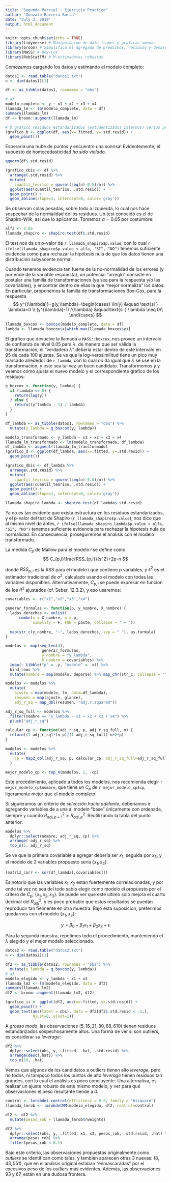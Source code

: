 ```yaml
---
title: "Segundo Parcial - Ejercicio Practico"
author: "Gonzalo Barrera Borla"
date: "July 3, 2019"
output: html_document
---
```


```r
knitr::opts_chunk$set(echo = TRUE)
library(tidyverse) # Manipulacion de data frames y graficas amenas
library(broom) # Simplifica el agregado de predichos, residuos y demases a un data frame
library(MASS) # Box-Cox
library(RobStatTM) # M-estimadores robustos
```

Comezamos cargando los datos y estimando el modelo completo:

```r
datos1 <- read.table("datos1.txt")
n <- dim(datos1)[1]

df <- as_tibble(datos1, rownames = "obs")

# a)
modelo_completo <- y ~ x1 + x2 + x3 + x4
llamada_lm <- lm(modelo_completo, data = df)
summary(llamada_lm)
df <- broom::augment(llamada_lm)
```

```r
# b grafico residuos estandarizados (estudentizados internos) versus predichos
(grafico_b <- ggplot(df, aes(x=.fitted, y=.std.resid)) +
  geom_point())
```

Esperaria una nube de puntos y encuentro una sonrisa! Evidentemente, el supuesto de homocedasticidad _ha sido violado_.

```r
qqnorm(df$.std.resid)
```

```r
(grafico_cbis <- df %>%
  arrange(.std.resid) %>%
  mutate(
    cuantil_teorico = qnorm((seq(n)-0.5)/n)) %>%
  ggplot(aes(cuantil_teorico, .std.resid)) +
  geom_point() +
  geom_abline(slope=1, intercept=0, color='gray'))
```


Se observan colas pesadas, sobre todo a izquierda, lo cual nos hace sospechar de la normalidad de los residuos. Un test conocido es el de Shapiro-Wilk, asi que lo aplicamos. Tomamos $\alpha = 0.05$ por costumbre:

```r
alfa <- 0.05
llamada_shapiro <- shapiro.test(df$.std.resid)
```

El test nos da un p-valor de `r llamada_shapiro$p.value`, con lo cual `r ifelse(llamada_shapiro$p.value < alfa, "SÍ", "NO")` tenemos suficiente evidencia como para rechazar la hipótesis nula de que los datos tienen una distribución subyacente normal.

Cuando tenemos evidencia tan fuerte de la no-normalidad de los errores (y por ende de la variable respuesta), un potencial "arreglo" consiste en postular una familia de transformaciones (ya sea para la respuesta y/o las covariables), y encontrar dentro de ellas la que "mejor normaliza" los datos. En particular, proponemos la familia de transformaciones Box-Cox, para la respuesta 
$$
y^{(\lambda)}=g(y,\lambda)=\begin{cases}
       \ln(y) &\quad \text{si } \lambda=0 \\
       (y^{\lambda}-1) /{\lambda} &\quad\text{si } \lambda \neq 0\\
       \end{cases}
$$

```r
llamada_boxcox <- boxcox(modelo_completo, data = df)
lambda <- llamada_boxcox$x[which.max(llamada_boxcox$y)]
```

El gráfico que devuelve la llamada a `MASS::boxcox`, nos provee un intervalo de confianza de nivel 0.05 para $\lambda$, de manera que ser válida la transformación, el "verdadero $\lambda$" debería estar dentro de este intervalo en 95 de cada 100 ajustes. Se ve que la log-verosimilitud tiene un pico muy marcado alrededor de `r lambda`, con lo cual _no_ da igual qué $\lambda$ se use en la transformacion, y este sea tal vez un buen candidato. Transformemos $y$ y veamos cómo ajusta el nuevo modelo y el correspondiente grafico de los residuos:

```r
g_boxcox <- function(y, lambda) {
  if (lambda == 0) {
    return(log(y))
  } else {
    return((y^lambda - 1) / lambda)
  }
}

df_lambda <- as_tibble(datos1, rownames = "obs") %>%
  mutate(y_lambda = g_boxcox(y, lambda))

modelo_transformado <- y_lambda ~ x1 + x2 + x3 + x4
llamada_lm_transformado <- lm(modelo_transformado, df_lambda)
df_lambda <- augment(llamada_lm_transformado)
(grafico_d <- ggplot(df_lambda, aes(x=.fitted, y=.std.resid)) +
  geom_point())

(grafico_dbis <- df_lambda %>%
  arrange(.std.resid) %>%
  mutate(
    cuantil_teorico = qnorm((seq(n)-0.5)/n)) %>%
  ggplot(aes(cuantil_teorico, .std.resid)) +
  geom_point() +
  geom_abline(slope=1, intercept=0, color='gray'))

llamada_shapiro_lambda <- shapiro.test(df_lambda$.std.resid)
```

Ya no es tan evidente que exista estructura en los residuos estandarizados, y el p-valor del test de Shapiro (`r llamada_shapiro$p.value`), nos dice que al mismo nivel de antes, `r ifelse(llamada_shapiro_lambda$p.value < alfa, "SÍ", "NO")` tenemos suficiente evidencia para rechazar la hipotesis nula de normalidad. En consecuencia, proseguiremos el analisis con el modelo transformado.

La medida $C_p$ de Mallow para el modelo $i$ se define como 
$$
C_{p,i}\frac{RSS_{p,i}}{s^2}+2p-n
$$

donde $RSS_{p,i}$ es la RSS para el modelo i que contiene p variables, y $s^2$ es el estimador tradicional de $\sigma^2$, calculado usando el modelo con todas las variables disponibles. 
Alternativamente, $C_{p,i}$ se puede expresar en funcion de los $R^2$ ajustados (cf. Seber, 12.3.2), y eso usaremos:
```r
covariables <- c("x1","x2","x3","x4")

generar_formulas <- function(p, y_nombre, X_nombre) {
  lados_derechos <- unlist(
      combn(x = X_nombre, m = p,
            simplify = F, FUN = paste, collapse = " + "))
  
  map(str_c(y_nombre, "~", lados_derechos, sep = " "), as.formula)
}

modelos <- map(seq_len(4), 
                generar_formulas,
                y_nombre = "y_lambda",
                X_nombre = covariables) %>%
  imap(~ tibble("p" = .y, "modelo" = .x)) %>%
  bind_rows %>%
  mutate(nombre = map(modelo, deparse) %>% map_chr(str_c, collapse = ""))

modelos <- modelos %>%
  mutate(
    ajuste = map(modelo, lm, data=df_lambda),
    resumen = map(ajuste, glance),
    adj_r_sq = map_dbl(resumen, "adj.r.squared"))

adj_r_sq_full <- modelos %>%
  filter(nombre == "y_lambda ~ x1 + x2 + x3 + x4") %>%
  pluck("adj_r_sq")

calcular_cp <- function(adj_r_sq, p, adj_r_sq_full, n) {
  return((1-adj_r_sq)*(n-p)/(1-adj_r_sq_full)-n+2*p)
}

modelos <- modelos %>%
  mutate(
    cp = map2_dbl(adj_r_sq, p, calcular_cp, adj_r_sq_full=adj_r_sq_full, n=n)
  )

mejor_modelo_cp <- top_n(modelos, 1, -cp)
```

Este procedimiento, aplicado a todos los modelos, nos recomienda elegir `r mejor_modelo_cp$nombre`, que tiene un $C_p$ de `r mejor_modelo_cp$cp`, ligeramente mejor que el modelo completo.

Si siguieramos un criterio de _selección hacia adelante_, deberíamos ir agregando variables de a una al modelo "base" únicamente con ordenada, siempre y cuando $R^2_{adj,p+1} \geq R^2_{adj,p}$. Reutilizando la tabla del punto anterior:

```r
modelos %>%
  dplyr::select(nombre, adj_r_sq, cp) %>%
  arrange(-adj_r_sq) %>%
  top_n(5, adj_r_sq)
```

Se ve que la primera covariable a agregar debería ser $x_1$, seguida por $x_3$, y el modelo de 2 variables propuesto sería $\{x_1,x_3\}$.

```r
(matriz_corr <- cor(df_lambda[,covariables]))
```

Es notorio que las variables $x_1,x_2$ estan fuertemente correlacionadas, y por ende tal vez no sea del todo sabio elegir como modelo el propuesto por el critero de $C_p$, $\{x_1, x_2, x_3\}$. Se puede ver que este ultimo solo mejora el cuarto decimal del $R^2_{adj}$, y es poco probable que estos resultados se puedan reproducir tan fielmente en otra muestra. Bajo esta suposicion, preferimos quedarnos con el modelo $\{x_1,x_3\}$:

$$
y = \beta_0 + \beta_1 x_1 + \beta_3 x_3 + \epsilon
$$

Para la segunda muestra, repetimos todo el procedimiento, manteniendo el $\lambda$ elegido y el mejor modelo seleccionado.
```r
datos2 <- read.table("datos2.txt")
n <- dim(datos2)[1]

df2 <- as_tibble(datos2, rownames = "obs") %>%
  mutate(y_lambda = g_boxcox(y, lambda))
# a)
modelo_elegido <- y_lambda ~ x1 + x3
llamada_lm2 <- lm(modelo_elegido, data = df2)
summary(llamada_lm2)
df2 <- broom::augment(llamada_lm2, df2)

(grafico_ii <- ggplot(df2, aes(x=.fitted, y=.std.resid)) +
  geom_point() +
  geom_text(aes(label = obs), data = df2[df2$.std.resid < -1,],
            hjust=0, vjust=1))
```

A _grosso modo_, las observaciones $(5,16,21,80,88,610)$ tienen residuos estandarizados sospechosamente altos. Una forma de ver si son outliers, es considerar su _leverage_:
```r
df2 %>%
  dplyr::select(obs, y, .fitted, .hat, .std.resid) %>%
  arrange(desc(.hat)) %>%
  top_n(10, .hat)
```

Vemos que algunos de los candidatos a outliers tienen alto _leverage_, pero no todos, ni tampoco todos los puntos de alto _leverage_ tienen residuos tan grandes, con lo cual el análisis es poco concluyente. Una alternativa, es realizar un ajuste robusto de este mismo modelo, y ver para qué observaciones el peso resultante tiende a 0.

```r

control <- lmrobdet.control(efficiency = 0.9, family = "bisquare")
llamada_lmrob <- lmrobdetMM(modelo_elegido, df2, control=control)

df2 <- df2 %>%
  mutate(pesos_rob = llamada_lmrob$rweights)

df2 %>%
  dplyr::select(obs, y, .fitted, x1, x3, pesos_rob, .std.resid, .hat) %>%
  arrange(pesos_rob) %>%
  filter(pesos_rob < 0.1)
```

Bajo este criterio, las observaciones propuestas originalmente como _outliers_ se identifican como tales, y también aparecen otras 3 nuevas: $(8,43,551)$, que en el análisis original estaban "enmascaradas" por el excesivos peso de los _outliers_ más evidentes. Además, las observaciones 93 y 67, están en una dudosa frontera.